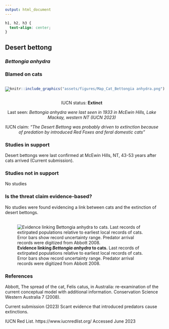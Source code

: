 ```yaml
---
output: html_document
---
```

```css
h1, h2, h3 {
  text-align: center;
}
```

## **Desert bettong**
### *Bettongia anhydra*
### Blamed on cats

:::: {style="display: flex;"}

::: {}

![](assets/photos/Bettongia anhydra.png)

:::

::: {}

:::

::: {}
  ```r
  knitr::include_graphics("assets/figures/Map_Cat_Bettongia anhydra.png")
  ```
:::

::::

<center>
IUCN status: **Extinct**

Last seen: *Bettongia anhydra were last seen in 1933 in McEwin Hills, Lake Mackay, western NT (IUCN 2023)*

IUCN claim: *"The Desert Bettong was probably driven to extinction because of predation by introduced Red Foxes and feral domestic cats"*

</center>


### Studies in support

Desert bettongs were last confirmed at McEwin Hills, NT, 43-53 years after cats arrived (Current submission).

### Studies not in support

No studies

### Is the threat claim evidence-based?

No studies were found evidencing a link between cats and the extinction of desert bettongs.
<br>
<br>

![**Evidence linking *Bettongia anhydra* to cats.** Last records of extirpated populations relative to earliest local records of cats. Error bars show record uncertainty range. Predator arrival records were digitized from Abbott 2008.](assets/figures/Main_Evidence_Cat_Bettongia anhydra.png)

### References



Abbott, The spread of the cat, Felis catus, in Australia: re-examination of the current conceptual model with additional information. Conservation Science Western Australia 7 (2008).

Current submission (2023) Scant evidence that introduced predators cause extinctions.

IUCN Red List. https://www.iucnredlist.org/ Accessed June 2023

